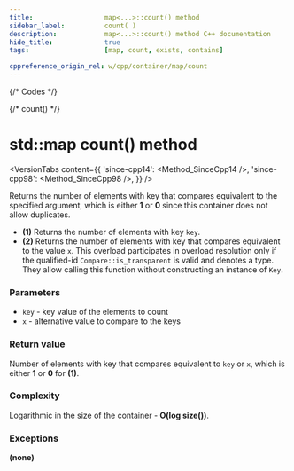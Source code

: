 ```yaml
---
title:					map<...>::count() method
sidebar_label:			count( )
description:			map<...>::count() method C++ documentation
hide_title:				true
tags:					[map, count, exists, contains]

cppreference_origin_rel: w/cpp/container/map/count
---
```



{/* Codes */}

{/* count() */}

# std::map count() method

<VersionTabs content={{
	'since-cpp14': <Method_SinceCpp14 />,
	'since-cpp98': <Method_SinceCpp98 />,
}} />

Returns the number of elements with key that compares equivalent to the specified argument, which is either **1** or **0** since this container does not allow duplicates.

- **(1)** Returns the number of elements with key `key`.
- **(2)** Returns the number of elements with key that compares equivalent to the value `x`.
    This overload participates in overload resolution only if the qualified-id `Compare::is_transparent` is valid and denotes a type.
    They allow calling this function without constructing an instance of `Key`.

### Parameters

- `key` - key value of the elements to count
- `x` - alternative value to compare to the keys

### Return value

Number of elements with key that compares equivalent to `key` or `x`, which is either **1** or **0** for **(1)**.

### Complexity

Logarithmic in the size of the container - **O(log size())**.

### Exceptions

**(none)**
